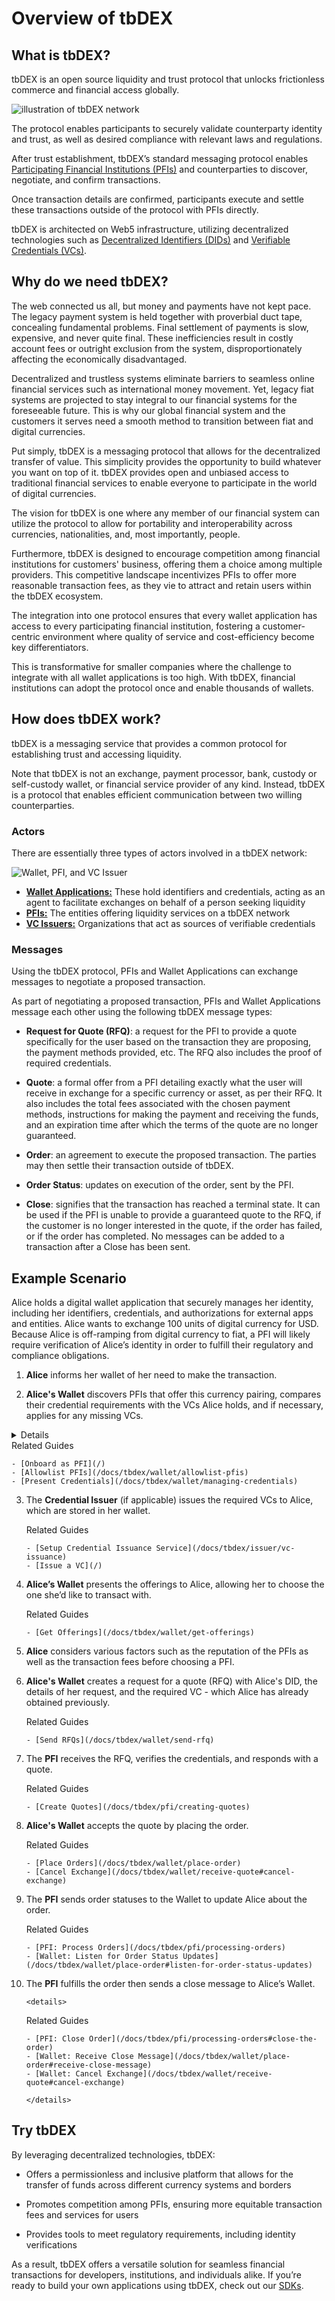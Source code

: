 # Overview of tbDEX

## What is tbDEX?

tbDEX is an open source liquidity and trust protocol that unlocks frictionless commerce and financial access globally.

![illustration of tbDEX network](/img/tbdex-protocol-illustration.png)

The protocol enables participants to securely validate counterparty identity and trust, as well as desired compliance with relevant laws and regulations.

After trust establishment, tbDEX’s standard messaging protocol enables [Participating Financial Institutions (PFIs)](/docs/tbdex/pfi/overview) and counterparties to discover, negotiate, and confirm transactions.

Once transaction details are confirmed, participants execute and settle these transactions outside of the protocol with PFIs directly.

tbDEX is architected on Web5 infrastructure, utilizing decentralized technologies such as [Decentralized Identifiers (DIDs)](/) and [Verifiable Credentials (VCs)](/).

## Why do we need tbDEX?

The web connected us all, but money and payments have not kept pace. The legacy payment system is held together with proverbial duct tape, concealing fundamental problems. Final settlement of payments is slow, expensive, and never quite final. These inefficiencies result in costly account fees or outright exclusion from the system, disproportionately affecting the economically disadvantaged.

Decentralized and trustless systems eliminate barriers to seamless online financial services such as international money movement.
Yet, legacy fiat systems are projected to stay integral to our financial systems for the foreseeable future.
This is why our global financial system and the customers it serves need a smooth method to transition between fiat and digital currencies.

Put simply, tbDEX is a messaging protocol that allows for the decentralized transfer of value.
This simplicity provides the opportunity to build whatever you want on top of it.
tbDEX provides open and unbiased access to traditional financial services to enable everyone to participate in the world of digital currencies.

The vision for tbDEX is one where any member of our financial system can utilize the protocol to allow for portability and interoperability across currencies, nationalities, and, most importantly, people.

Furthermore, tbDEX is designed to encourage competition among financial institutions for customers' business, offering them a choice among multiple providers.
This competitive landscape incentivizes PFIs to offer more reasonable transaction fees, as they vie to attract and retain users within the tbDEX ecosystem.

The integration into one protocol ensures that every wallet application has access to every participating financial institution, fostering a customer-centric environment where quality of service and cost-efficiency become key differentiators.

This is transformative for smaller companies where the challenge to integrate with all wallet applications is too high.
With tbDEX, financial institutions can adopt the protocol once and enable thousands of wallets.

## How does tbDEX work?

tbDEX is a messaging service that provides a common protocol for establishing trust and accessing liquidity.

Note that tbDEX is not an exchange, payment processor, bank, custody or self-custody wallet, or financial service provider of any kind.
Instead, tbDEX is a protocol that enables efficient communication between two willing counterparties.

### Actors

There are essentially three types of actors involved in a tbDEX network:

![Wallet, PFI, and VC Issuer](/img/tbdex-actors.png)

- **[Wallet Applications:](/docs/tbdex/wallet/overview)** These hold identifiers and credentials, acting as an agent to facilitate exchanges on behalf of a person seeking liquidity
- **[PFIs:](/docs/tbdex/pfi/overview)** The entities offering liquidity services on a tbDEX network
- **[VC Issuers:](/docs/tbdex/issuer/overview)** Organizations that act as sources of verifiable credentials

### Messages

Using the tbDEX protocol, PFIs and Wallet Applications can exchange messages to negotiate a proposed transaction.

As part of negotiating a proposed transaction, PFIs and Wallet Applications message each other using the following tbDEX message types:

- **Request for Quote (RFQ)**: a request for the PFI to provide a quote specifically for the user based on the transaction they are proposing, the payment methods provided, etc. The RFQ also includes the proof of required credentials.

- **Quote**: a formal offer from a PFI detailing exactly what the user will receive in exchange for a specific currency or asset, as per their RFQ. It also includes the total fees associated with the chosen payment methods, instructions for making the payment and receiving the funds, and an expiration time after which the terms of the quote are no longer guaranteed.

- **Order**: an agreement to execute the proposed transaction. The parties may then settle their transaction outside of tbDEX.

- **Order Status**: updates on execution of the order, sent by the PFI.

- **Close**: signifies that the transaction has reached a terminal state. It can be used if the PFI is unable to provide a guaranteed quote to the RFQ, if the customer is no longer interested in the quote, if the order has failed, or if the order has completed. No messages can be added to a transaction after a Close has been sent.

## Example Scenario

Alice holds a digital wallet application that securely manages her identity, including her identifiers, credentials, and authorizations for external apps and entities.
Alice wants to exchange 100 units of digital currency for USD.
Because Alice is off-ramping from digital currency to fiat, a PFI will likely require verification of Alice’s identity in order to fulfill their regulatory and compliance obligations.

1.  **Alice** informs her wallet of her need to make the transaction.

2.  **Alice's Wallet** discovers PFIs that offer this currency pairing, compares their credential requirements with the VCs Alice holds, and if necessary, applies for any missing VCs.

<details></details>
<summary>Related Guides</summary>

    - [Onboard as PFI](/)
    - [Allowlist PFIs](/docs/tbdex/wallet/allowlist-pfis)
    - [Present Credentials](/docs/tbdex/wallet/managing-credentials)

3.  The **Credential Issuer** (if applicable) issues the required VCs to Alice, which are stored in her wallet.

    <summary>Related Guides</summary>

        - [Setup Credential Issuance Service](/docs/tbdex/issuer/vc-issuance)
        - [Issue a VC](/)

4.  **Alice’s Wallet** presents the offerings to Alice, allowing her to choose the one she’d like to transact with.

    <summary>Related Guides</summary>

        - [Get Offerings](/docs/tbdex/wallet/get-offerings)

5.  **Alice** considers various factors such as the reputation of the PFIs as well as the transaction fees before choosing a PFI.

6.  **Alice's Wallet** creates a request for a quote (RFQ) with Alice's DID, the details of her request, and the required VC - which Alice has already obtained previously.

    <summary>Related Guides</summary>

        - [Send RFQs](/docs/tbdex/wallet/send-rfq)

7.  The **PFI** receives the RFQ, verifies the credentials, and responds with a quote.

    <summary>Related Guides</summary>

        - [Create Quotes](/docs/tbdex/pfi/creating-quotes)

8.  **Alice's Wallet** accepts the quote by placing the order.

    <summary>Related Guides</summary>

        - [Place Orders](/docs/tbdex/wallet/place-order)
        - [Cancel Exchange](/docs/tbdex/wallet/receive-quote#cancel-exchange)

9.  The **PFI** sends order statuses to the Wallet to update Alice about the order.

    <summary>Related Guides</summary>

        - [PFI: Process Orders](/docs/tbdex/pfi/processing-orders)
        - [Wallet: Listen for Order Status Updates](/docs/tbdex/wallet/place-order#listen-for-order-status-updates)

10. The **PFI** fulfills the order then sends a close message to Alice’s Wallet.

        <details>

    <summary>Related Guides</summary>

        - [PFI: Close Order](/docs/tbdex/pfi/processing-orders#close-the-order)
        - [Wallet: Receive Close Message](/docs/tbdex/wallet/place-order#receive-close-message)
        - [Wallet: Cancel Exchange](/docs/tbdex/wallet/receive-quote#cancel-exchange)

        </details>

## Try tbDEX

By leveraging decentralized technologies, tbDEX:

- Offers a permissionless and inclusive platform that allows for the transfer of funds across different currency systems and borders

- Promotes competition among PFIs, ensuring more equitable transaction fees and services for users

- Provides tools to meet regulatory requirements, including identity verifications

As a result, tbDEX offers a versatile solution for seamless financial transactions for developers, institutions, and individuals alike. If you’re ready to build your own applications using tbDEX, check out our [SDKs](https://github.com/TBD54566975/tbdex).

